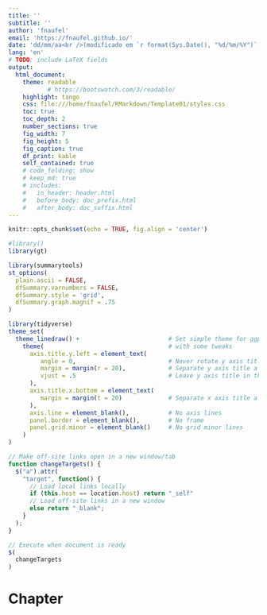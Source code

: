 ```yaml
---
title: ''
subtitle: ''
author: 'fnaufel'
email: 'https://fnaufel.github.io/'
date: 'dd/mm/aa<br />(modificado em `r format(Sys.Date(), "%d/%m/%Y")`)'
lang: 'en'
# TODO: include LaTeX fields
output: 
  html_document:
    theme: readable
           # https://bootswatch.com/3/readable/
    highlight: tango
    css: file:///home/fnaufel/RMarkdown/Template01/styles.css
    toc: true
    toc_depth: 2
    number_sections: true
    fig_width: 7
    fig_height: 5
    fig_caption: true
    df_print: kable
    self_contained: true
    # code_folding: show
    # keep_md: true
    # includes:
    #   in_header: header.html
    #   before_body: doc_prefix.html
    #   after_body: doc_suffix.html
---
```


```r
knitr::opts_chunk$set(echo = TRUE, fig.align = 'center')

#library()
library(gt)

library(summarytools)
st_options(
  plain.ascii = FALSE,
  dfSummary.varnumbers = FALSE,
  dfSummary.style = 'grid',
  dfSummary.graph.magnif = .75
)

library(tidyverse)
theme_set(
  theme_linedraw() +                         # Set simple theme for ggplot
    theme(                                   # with some tweaks
      axis.title.y.left = element_text(
         angle = 0,                          # Never rotate y axis title
         margin = margin(r = 20),            # Separate y axis title a little 
         vjust = .5                          # Leave y axis title in the middle
      ),
      axis.title.x.bottom = element_text(
         margin = margin(t = 20)             # Separate x axis title a little 
      ),
      axis.line = element_blank(),           # No axis lines
      panel.border = element_blank(),        # No frame
      panel.grid.minor = element_blank()     # No grid minor lines
    )
)

```

```js

// Make off-site links open in a new window/tab
function changeTargets() {
  $("a").attr(
    "target", function() {
      // Load local links locally
      if (this.host == location.host) return "_self"
      // Load off-site links in a new window
      else return "_blank";
    }
  );
}

// Execute when document is ready
$(
  changeTargets
)
```


# Chapter


